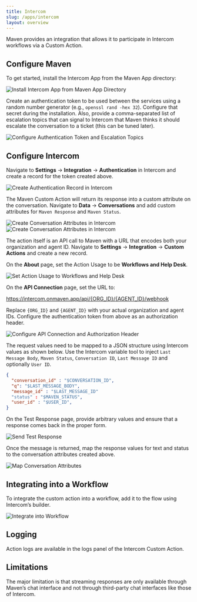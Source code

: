 ```yaml
---
title: Intercom
slug: /apps/intercom
layout: overview
---
```


Maven provides an integration that allows it to participate in Intercom workflows via a Custom Action.

## Configure Maven

To get started, install the Intercom App from the Maven App directory:

![Install Intercom App from Maven App Directory](/docs/assets/intercom/01_Intercom_App_Directory.png)

Create an authentication token to be used between the services using a random number generator (e.g., `openssl rand -hex 32`). Configure that secret during the installation. Also, provide a comma-separated list of escalation topics that can signal to Intercom that Maven thinks it should escalate the conversation to a ticket (this can be tuned later).

![Configure Authentication Token and Escalation Topics](/docs/assets/intercom/02_Intercom_Install.png)

## Configure Intercom

Navigate to **Settings** -> **Integration** -> **Authentication** in Intercom and create a record for the token created above.

![Create Authentication Record in Intercom](/docs/assets/intercom/03_Intercom_Authentication.png)

The Maven Custom Action will return its response into a custom attribute on the conversation. Navigate to **Data** -> **Conversations** and add custom attributes for `Maven Response` and `Maven Status`.

![Create Conversation Attributes in Intercom](/docs/assets/intercom/04_Intercom_New_Attributes.png)
![Create Conversation Attributes in Intercom](/docs/assets/intercom/05_Intercom_Conversation_Attributes.png)


The action itself is an API call to Maven with a URL that encodes both your organization and agent ID. Navigate to **Settings** -> **Integration** -> **Custom Actions** and create a new record.

On the **About** page, set the Action Usage to be **Workflows and Help Desk**.

![Set Action Usage to Workflows and Help Desk](/docs/assets/intercom/06_Intercom_Custom_Action_Page_1.png)

On the **API Connection** page, set the URL to:

https://intercom.onmaven.app/api/{ORG_ID}/{AGENT_ID}/webhook

Replace `{ORG_ID}` and `{AGENT_ID}` with your actual organization and agent IDs. Configure the authentication token from above as an authorization header.

![Configure API Connection and Authorization Header](/docs/assets/intercom/07_Intercom_Custom_Action_Page_2.png)

The request values need to be mapped to a JSON structure using Intercom values as shown below. Use the Intercom variable tool to inject `Last Message Body`, `Maven Status`, `Conversation ID`, `Last Message ID` and optionally `User ID`.

```json
{
  "conversation_id" : "$CONVERSATION_ID",
  "q": "$LAST_MESSAGE_BODY",
  "message_id" : "$LAST_MESSAGE_ID"
  "status" : "$MAVEN_STATUS",
  "user_id" : "$USER_ID",
}
```

On the Test Response page, provide arbitrary values and ensure that a response comes back in the proper form.

![Send Test Response](/docs/assets/intercom/08_Intercom_Custom_Action_Page_3.png)

Once the message is returned, map the response values for text and status to the conversation attributes created above.

![Map Conversation Attributes](/docs/assets/intercom/09_Intercom_Custom_Action_Page_4.png)

## Integrating into a Workflow

To integrate the custom action into a workflow, add it to the flow using Intercom’s builder.

![Integrate into Workflow](/docs/assets/intercom/10_Intercom_Workflow.png)

## Logging

Action logs are available in the logs panel of the Intercom Custom Action.

## Limitations

The major limitation is that streaming responses are only available through Maven’s chat interface and not through third-party chat interfaces like those of Intercom.